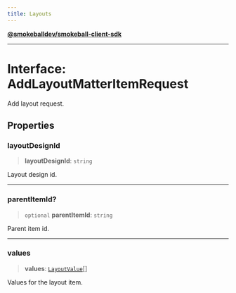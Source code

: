 ```yaml
---
title: Layouts
---
```

[**@smokeballdev/smokeball-client-sdk**](./../../../../README)

***

# Interface: AddLayoutMatterItemRequest

Add layout request.

## Properties

### layoutDesignId

> **layoutDesignId**: `string`

Layout design id.

***

### parentItemId?

> `optional` **parentItemId**: `string`

Parent item id.

***

### values

> **values**: [`LayoutValue`](./LayoutValue)[]

Values for the layout item.
